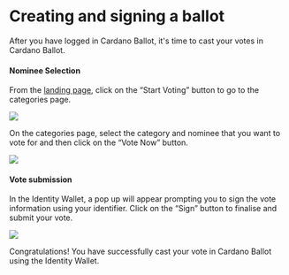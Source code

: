 
# Creating and signing a ballot

After you have logged in Cardano Ballot, it's time to cast your votes in Cardano Ballot.

#### Nominee Selection

From the [landing page](https://voting.summit.cardano.org/), click on the “Start Voting” button to go to the categories page.

<Image
  src="/img/ballot/cardano-ballot-landing-verified.png"
  width={800}
  height={300}
/>

On the categories page, select the category and nominee that you want to vote for and then click on the “Vote Now” button.

<Image src="/img/ballot/cast-vote/cast-vote-1.png" width={800} height={300} />

#### Vote submission

In the Identity Wallet, a pop up will appear prompting you to sign the vote information using your identifier.
Click on the “Sign” button to finalise and submit your vote.

<Image src="/img/ballot/cast-vote/cast-vote-2.png" width={350} height={300} />

Congratulations! You have successfully cast your vote in Cardano Ballot using the Identity Wallet.
